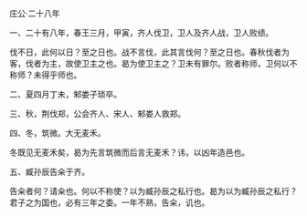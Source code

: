 

庄公·二十八年

一、二十有八年，春王三月，甲寅，齐人伐卫，卫人及齐人战，卫人败绩。

伐不日，此何以日？至之日也。战不言伐，此其言伐何？至之日也。春秋伐者为客，伐者为主，故使卫主之也。曷为使卫主之？卫未有罪尔。败者称师，卫何以不称师？未得乎师也。

二、夏四月丁未，邾娄子琐卒。

三、秋，荆伐郑，公会齐人、宋人、邾娄人救郑。

四、冬，筑微。大无麦禾。

冬既见无麦禾矣，曷为先言筑微而后言无麦禾？讳，以凶年造邑也。

五、臧孙辰告籴于齐。

告籴者何？请籴也。何以不称使？以为臧孙辰之私行也。曷为以为臧孙辰之私行？君子之为国也，必有三年之委。一年不熟，告籴，讥也。

